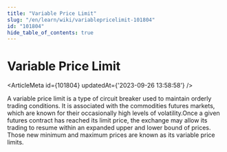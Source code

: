 ```yaml
---
title: "Variable Price Limit"
slug: "/en/learn/wiki/variablepricelimit-101804"
id: "101804"
hide_table_of_contents: true
---
```



# Variable Price Limit

<ArticleMeta id={101804} updatedAt={'2023-09-26 13:58:58'} />
<div className='border-solid border-b border-t-0 my-4 border-[var(--ifm-color-gray-300)]' />

A variable price limit is a type of circuit breaker used to maintain orderly trading conditions. It is associated with the commodities futures markets, which are known for their occasionally high levels of volatility.Once a given futures contract has reached its limit price, the exchange may allow its trading to resume within an expanded upper and lower bound of prices. Those new minimum and maximum prices are known as its variable price limits.
